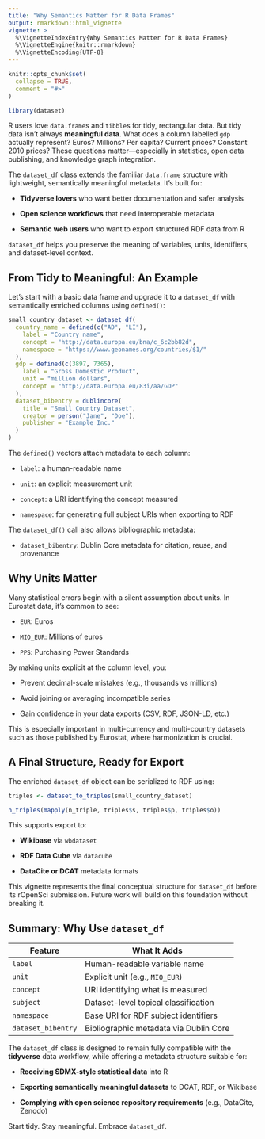 ```yaml
---
title: "Why Semantics Matter for R Data Frames"
output: rmarkdown::html_vignette
vignette: >
  %\VignetteIndexEntry{Why Semantics Matter for R Data Frames}
  %\VignetteEngine{knitr::rmarkdown}
  %\VignetteEncoding{UTF-8}
---
```


```r
knitr::opts_chunk$set(
  collapse = TRUE,
  comment = "#>"
)
```

```r
library(dataset)
```

R users love `data.frame`s and `tibble`s for tidy, rectangular data. But tidy data isn't always **meaningful data**. What does a column labelled `gdp` actually represent? Euros? Millions? Per capita? Current prices? Constant 2010 prices? These questions matter—especially in statistics, open data publishing, and knowledge graph integration.

The `dataset_df` class extends the familiar `data.frame` structure with lightweight, semantically meaningful metadata. It's built for:

-   **Tidyverse lovers** who want better documentation and safer analysis

-   **Open science workflows** that need interoperable metadata

-   **Semantic web users** who want to export structured RDF data from R

`dataset_df` helps you preserve the meaning of variables, units, identifiers, and dataset-level context.

## From Tidy to Meaningful: An Example

Let's start with a basic data frame and upgrade it to a `dataset_df` with semantically enriched columns using `defined()`:

```r
small_country_dataset <- dataset_df(
  country_name = defined(c("AD", "LI"),
    label = "Country name",
    concept = "http://data.europa.eu/bna/c_6c2bb82d",
    namespace = "https://www.geonames.org/countries/$1/"
  ),
  gdp = defined(c(3897, 7365),
    label = "Gross Domestic Product",
    unit = "million dollars",
    concept = "http://data.europa.eu/83i/aa/GDP"
  ),
  dataset_bibentry = dublincore(
    title = "Small Country Dataset",
    creator = person("Jane", "Doe"),
    publisher = "Example Inc."
  )
)
```

The `defined()` vectors attach metadata to each column:

-   `label`: a human-readable name

-   `unit`: an explicit measurement unit

-   `concept`: a URI identifying the concept measured

-   `namespace`: for generating full subject URIs when exporting to RDF

The `dataset_df()` call also allows bibliographic metadata:

-   `dataset_bibentry`: Dublin Core metadata for citation, reuse, and provenance

## Why Units Matter

Many statistical errors begin with a silent assumption about units. In Eurostat data, it's common to see:

-   `EUR`: Euros

-   `MIO_EUR`: Millions of euros

-   `PPS`: Purchasing Power Standards

By making units explicit at the column level, you:

-   Prevent decimal-scale mistakes (e.g., thousands vs millions)

-   Avoid joining or averaging incompatible series

-   Gain confidence in your data exports (CSV, RDF, JSON-LD, etc.)

This is especially important in multi-currency and multi-country datasets such as those published by Eurostat, where harmonization is crucial.

## A Final Structure, Ready for Export

The enriched `dataset_df` object can be serialized to RDF using:

```r
triples <- dataset_to_triples(small_country_dataset)

n_triples(mapply(n_triple, triples$s, triples$p, triples$o))
```

This supports export to:

-   **Wikibase** via `wbdataset`

-   **RDF Data Cube** via `datacube`

-   **DataCite or DCAT** metadata formats

This vignette represents the final conceptual structure for `dataset_df` before its rOpenSci submission. Future work will build on this foundation without breaking it.

## Summary: Why Use `dataset_df`

| Feature            | What It Adds                           |
|--------------------|----------------------------------------|
| `label`            | Human-readable variable name           |
| `unit`             | Explicit unit (e.g., `MIO_EUR`)        |
| `concept`          | URI identifying what is measured       |
| `subject`          | Dataset-level topical classification   |
| `namespace`        | Base URI for RDF subject identifiers   |
| `dataset_bibentry` | Bibliographic metadata via Dublin Core |

The `dataset_df` class is designed to remain fully compatible with the **tidyverse** data workflow, while offering a metadata structure suitable for:

-   **Receiving SDMX-style statistical data** into R

-   **Exporting semantically meaningful datasets** to DCAT, RDF, or Wikibase

-   **Complying with open science repository requirements** (e.g., DataCite, Zenodo)

Start tidy. Stay meaningful. Embrace `dataset_df`.
